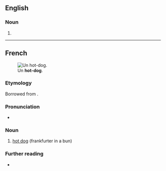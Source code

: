 {{also|hotdog|Hotdog|hot dog|Hot Dog}}
==English==

===Noun===
{{en-noun|head=[[hot]]-[[dog]]}}

# {{alternative spelling of|hot dog|lang=en}}

----

==French==
{{wikipedia|lang=fr}}
[[Image:HotDog.jpg|thumb|Un '''hot-dog'''.]]

===Etymology===
Borrowed from {{bor|fr|en|hot dog|notext=1}}.

===Pronunciation===
* {{fr-asph}} {{fr-IPA|hote-dogue}}

===Noun===
{{fr-noun|m}}

# [[hot dog]] (frankfurter in a bun)

===Further reading===
* {{R:TLFi}}